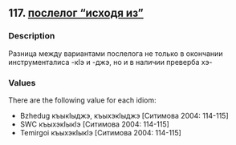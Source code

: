 ## 117. <a href =  'https://agricolamz.github.io/The_Circassian_Isoglosses_Database/117.html'>послелог "исходя из"</a>
### Description

Разница между вариантами послелога не только в окончании инструменталиса -кIэ и -джэ, но и в наличии преверба хэ-

### Values
There are the following value for each idiom:

* Bzhedug  къыкIыджэ, къыхэкIыджэ [Ситимова 2004: 114-115] 
* SWC  къыхэкIыкIэ [Ситимова 2004: 114-115] 
* Temirgoi  къыхэкIыкIэ [Ситимова 2004: 114-115] 

